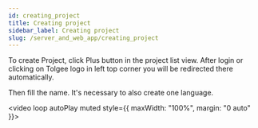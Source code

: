 ```yaml
---
id: creating_project
title: Creating project
sidebar_label: Creating project
slug: /server_and_web_app/creating_project
---
```


To create Project, click Plus button in the project list view. After login or clicking on Tolgee logo in left top
corner you will be redirected there automatically.

Then fill the name. It's necessary to also create one language.

<video loop autoPlay muted style={{ maxWidth: "100%", margin: "0 auto" }}>
  <source src="/create_project.mov" />
</video>
